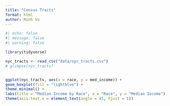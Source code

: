 ```yaml
---
title: "Census Tracts"
format: html
author: Minh Vu
---
```


```r
#| echo: false
#| message: false
#| warning: false

library(tidyverse)

nyc_tracts <- read_csv("data/nyc_tracts.csv")
# glimpse(nyc_tracts)


ggplot(nyc_tracts, aes(x = race, y = med_income)) +
geom_boxplot(fill = "lightblue") +
theme_minimal() +
labs(title = "Median Income by Race", x = "Race", y = "Median Income") +
theme(axis.text.x = element_text(angle = 45, hjust = 1))

```
